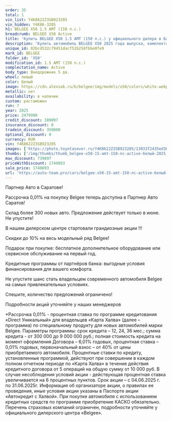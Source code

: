 ```yaml
---
order: 35
total: 1
vin_list: Y4K8622Z3SB923205
vin_hidden: Y4K86-3205
h1: BELGEE X50 1.5 AMT (150 л.с.)
breadcrumb: BELGEE X50 Active
title: 'Купить BELGEE X50 1.5 AMT (150 л.с.) у официального дилера в Балаково'
description: 'Купить автомобиль BELGEE X50 2025 года выпуска, комплектация Active, цвет - Белый, двигатель - 1.5 AMT (150 л.с.) у официального дилера в г. Балаково. Стоимость данного автомобиля BELGEE X50 – 1740893'
unique_id: 02bcd532c79451dacf52b258fbbe0fe9
mark_id: BELGEE
folder_id: 'X50'
modification_id: 1.5 AMT (150 л.с.)
complectation_name: Active
body_type: Внедорожник 5 дв.
wheel: левый
color: Белый
image: https://cdn.alexsab.ru/b/belgee/img/models/x50/colors/white.webp
metallic: нет
availability: в наличии
custom: растаможен
run: 7
year: 2025
price: 2479990
credit_discount: 389097
insurance_discount: 0
tradein_discount: 350000
optional_discount: 0
currency: RUR
vin: Y4K8622Z3SB923205
images: ['https://photo.toyotasever.ru/Y4K8622Z3SB923205/13033f2435ed3656f2be9cd3940584e9.jpg', 'https://photo.toyotasever.ru/Y4K8622Z3SB923205/be2cc89932b87b84f42cab862b727cc1.jpg', 'https://photo.toyotasever.ru/Y4K8622Z3SB923205/4ee17ca80e4562ecc6204e459edca1dc.jpg', 'https://photo.toyotasever.ru/Y4K8622Z3SB923205/5d65fbfc35f5f96253e64d924144bcd0.jpg', 'https://photo.toyotasever.ru/Y4K8622Z3SB923205/5d366be9dfbbfb5da02e92e06df3eaf8.jpg', 'https://photo.toyotasever.ru/Y4K8622Z3SB923205/5ea705fc8ecdb9381c1a26cc39023866.jpg', 'https://photo.toyotasever.ru/Y4K8622Z3SB923205/214e07be56d2b39698f31f830f7dacdb.jpg']
thumbs: ['/img/thumbs/thumb_belgee-x50-15-amt-150-лс-active-белый-2025_584e9_0.webp', '/img/thumbs/thumb_belgee-x50-15-amt-150-лс-active-белый-2025_27cc1_1.webp', '/img/thumbs/thumb_belgee-x50-15-amt-150-лс-active-белый-2025_ca1dc_2.webp', '/img/thumbs/thumb_belgee-x50-15-amt-150-лс-active-белый-2025_4bcd0_3.webp', '/img/thumbs/thumb_belgee-x50-15-amt-150-лс-active-белый-2025_3eaf8_4.webp']
max_discount: 739097
priceWithDiscount: 1740893
sale_price: 1740893
url: 'https://auto-team.pro/cars/belgee-x50-15-amt-150-лс-active-белый-2025/'
---
```

<p>
 Партнер Авто в Саратове!
</p>
<p>
</p>
<p>
 Рассрочка 0,01% на покупку Belgee теперь доступна в Партнер Авто Саратов!
</p>
<p>
 Склад более 300 новых авто. Предложение действует только в июне. He упустите!
</p>
<p>
</p>
<p>
 В нашем дилерском центре стартовали грандиозные акции !!!
</p>
<p>
</p>
<p>
 Скидки дo 10% нa весь модельный ряд Belgee!
</p>
<p>
 Подарок при покупке: бесплатное дополнительное оборудование или сервисное обслуживание на первый год.
</p>
<p>
 Кредитные программы от партнёров банка: выгодные условия финансирования для вашего комфорта.
</p>
<p>
</p>
<p>
 Не упустите шанс стать владельцем современного автомобиля Belgee на самых привлекательных условиях.
</p>
<p>
 Спешите, количество предложений ограничено!
</p>
<p>
</p>
<p>
 Подробности акций уточняйте у наших менеджеров
</p>
<p>
</p>
<p>
 *Рассрочка 0,01% - процентная ставка по программе кредитования «Dirесt Уникальный» для владельцев «Карта Халва» (далее – программа) по специальному продукту для новых автомобилей марки Belgee. Параметры программы: срок кредита – 12, 24, 36 мес.; сумма кредита - от 300 000 до 9 000 000 руб.; полная стоимость кредита на момент оформления Договора – 6,01% годовых, процентная ставка – 0,01% годовых, первоначальный взнос – от 40% от цены приобретаемого автомобиля. Процентные ставки по кредиту, установленные программой, действуют при совершении в каждом полном отчетном периоде по «Карта Халва» в течение действия кредитного договора от 5 операций на общую сумму от 10 000 руб. В случае несоблюдения условий акции - действующая процентная ставка увеличивается на 6 процентных пунктов. Срок акции – с 04.06.2025 г. по 31.06.2025г. Информация об организаторе акции, о правилах ее проведения, иные условия акции указаны в Паспорте акции «Автокредит с Халвой». При покупке автомобиля с использованием кредитных средств по программе приобретение КАСКО обязательно. Перечень страховых компаний ограничен, подробности уточняйте у официального дилерского центра «Belgee».
</p>

